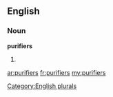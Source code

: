 ==English==

===Noun===
'''purifiers'''

# {{plural of|[[purifier]]}}

[[Category:English plurals]]

[[ar:purifiers]]
[[fr:purifiers]]
[[my:purifiers]]